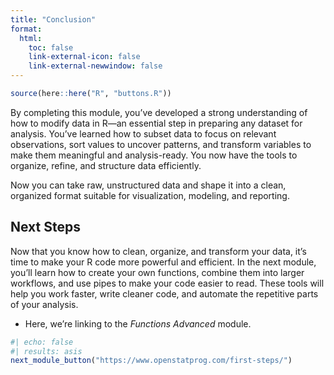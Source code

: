 ```yaml
---
title: "Conclusion"
format:
  html: 
    toc: false
    link-external-icon: false
    link-external-newwindow: false
---
```


```r
source(here::here("R", "buttons.R"))
```

By completing this module, you’ve developed a strong understanding of how to modify data in R—an essential step in preparing any dataset for analysis. You’ve learned how to subset data to focus on relevant observations, sort values to uncover patterns, and transform variables to make them meaningful and analysis-ready. You now have the tools to organize, refine, and structure data efficiently.

Now you can take raw, unstructured data and shape it into a clean, organized format suitable for visualization, modeling, and reporting.

## Next Steps

Now that you know how to clean, organize, and transform your data, it’s time to make your R code more powerful and efficient. In the next module, you’ll learn how to create your own functions, combine them into larger workflows, and use pipes to make your code easier to read. These tools will help you work faster, write cleaner code, and automate the repetitive parts of your analysis.

- Here, we're linking to the *Functions Advanced* module.

```r
#| echo: false
#| results: asis
next_module_button("https://www.openstatprog.com/first-steps/")
```
